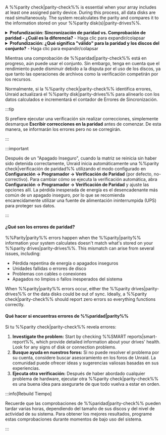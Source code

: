 A %%parity check|parity-check%% is essential when your array includes at least one assigned parity device. During this process, all data disks are read simultaneously. The system recalculates the parity and compares it to the information stored on your %%parity disk(s)|parity-drives%%.

<details>
  <summary><strong>Profundización: Sincronización de paridad vs. Comprobación de paridad - ¿Cuál es la diferencia?</strong> - Haga clic para expandir/colapsar</summary>

  A %%parity|parity%% sync reads all data disks and creates %%parity|parity%% from scratch, saving the results on the %%parity drives|parity-drives%%. This process typically happens when you add or replace a %%parity drives|parity-drives%% or after significant configuration changes.

  A %%parity check|parity-check%% reads all data disks along with the %%parity drives|parity-drives%%. It recalculates the %%parity|parity%% values and compares them to the stored values. There are two modes for running a %%parity check|parity-check%%:

  - **Correctiva (CORRECT):** Si encuentra una discrepancia, actualiza el %%parity disk|parity-drives%% y registra el evento.
  - **No correctiva (NOCORRECT):** Solo registra cualquier error encontrado sin actualizar la paridad.

  Para evitar un registro excesivo, solo se informan las primeras 100 direcciones con errores durante una comprobación de %%paridad|parity-check%%. Estas discrepancias se denominan **errores de sincronización** e indican dónde la paridad no se alinea con los datos, generalmente debido a problemas como cortes de energía repentinos o problemas de hardware. Cada error de sincronización se cuenta en bloques de 4KiB, que es el tamaño de unidad de I/O del sistema (conocido como tamaño de página de Linux).
</details>

<details>
  <summary><strong>Profundización: ¿Qué significa "válido" para la paridad y los discos del conjunto?</strong> - Haga clic para expandir/colapsar</summary>

  Un **disco de %%paridad|parity-drives%% válido** indica que después de la última sincronización de %%paridad|parity%% exitosa, Unraid reconoció la %%paridad|parity%% como "buena", lo que significa que es adecuada para la recuperación de datos si falla un disco. El estado "válido" se aplica a cada disco en el conjunto, no solo al de %%paridad|parity%%. Si todos los discos menos uno son válidos, Unraid puede reconstruir los datos del disco faltante o fallado usando la %%paridad|parity%%.

  Unraid mantiene el estado "válido" del disco de %%paridad|parity-drives%% incluso cuando ocurren algunos errores de sincronización después de una verificación no correctiva. Esto asegura que aún pueda recuperar un disco fallido. Si la %%paridad|parity%% se marcara como inválida, correría el riesgo de tener dos discos inválidos después de una sola falla adicional, lo que podría conducir a la pérdida de datos.
</details>

Mientras una comprobación de %%paridad|parity-check%% está en progreso, aún puede usar el conjunto. Sin embargo, tenga en cuenta que el rendimiento puede disminuir debido a la disputa por el uso de los discos, ya que tanto las operaciones de archivos como la verificación competirán por los recursos.

Normalmente, si la %%parity check|parity-check%% identifica errores, Unraid actualizará el %%parity disk|parity-drives%% para alinearlo con los datos calculados e incrementará el contador de Errores de Sincronización.

:::tip

Si prefiere ejecutar una verificación sin realizar correcciones, simplemente desmarque **Escribir correcciones en la paridad** antes de comenzar. De esta manera, se informarán los errores pero no se corregirán.

:::

:::important

Después de un "Apagado Inseguro", cuando la matriz se reinicia sin haber sido detenida correctamente, Unraid inicia automáticamente una %%parity check|verificación de paridad%% utilizando el modo configurado en **Configuración → Programador → Verificación de Paridad** (por defecto, no-correctivo). Para cambiar cómo se ejecuta la verificación automática, abra **Configuración → Programador → Verificación de Paridad** y ajuste las opciones allí. La pérdida inesperada de energía es el desencadenante más común de un apagado inseguro, por lo que se recomienda encarecidamente utilizar una fuente de alimentación ininterrumpida (UPS) para proteger sus datos.

:::

<h4>¿Qué son los errores de paridad?</h4>

%%Parity|parity%% errors happen when the %%parity|parity%% information your system calculates doesn't match what's stored on your %%parity drives|parity-drives%%. This mismatch can arise from several issues, including:

- Pérdida repentina de energía o apagados inseguros
- Unidades fallidas o errores de disco
- Problemas con cables o conexiones
- Apagados no limpios o fallos inesperados del sistema

When %%parity|parity%% errors occur, either the %%parity drives|parity-drives%% or the data disks could be out of sync. Ideally, a %%parity check|parity-check%% should report zero errors so everything functions correctly.

<h4>Qué hacer si encuentras errores de %%paridad|parity%%</h4>

Si tu %%parity check|parity-check%% revela errores:

1. **Investigate the problem:** Start by checking %%SMART reports|smart-report%%, which provide detailed information about your drives' health. Look for any signs of disk or connection problems.
2. **Busque ayuda en nuestros foros:** Si no puede resolver el problema por su cuenta, considere buscar asesoramiento en los foros de Unraid. La comunidad puede ofrecer ideas y sugerencias valiosas basadas en sus experiencias.
3. **Ejecuta otra verificación:** Después de haber abordado cualquier problema de hardware, ejecutar otra %%parity check|parity-check%% es una buena idea para asegurarte de que todo vuelva a estar en orden.

:::info[Rebuild Tiempo]

Recuerde que las comprobaciones de %%paridad|parity-check%% pueden tardar varias horas, dependiendo del tamaño de sus discos y del nivel de actividad de su sistema. Para obtener los mejores resultados, programe estas comprobaciones durante momentos de bajo uso del sistema.

:::
